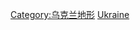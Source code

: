 {{Catnav|頁面分類|地理|水體|河流|歐洲河流}}
{{Catnav|頁面分類|地理|地形|河流|歐洲河流}}
{{Catnav|頁面分類|各種主題的頁面分類|按國家分類|各國地理|烏克蘭地理}}
{{Commons category|Rivers of Ukraine}}

[[Category:乌克兰地形|Category:乌克兰地形]]
[[Category:欧洲各国河流|Ukraine]]